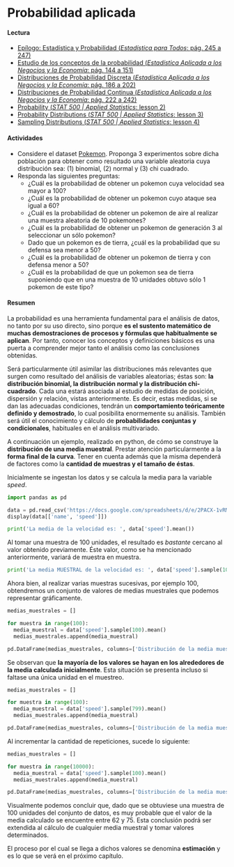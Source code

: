# Probabilidad aplicada

#### Lectura

- [Epílogo: Estadística y Probabilidad (_Estadística para Todos_: pág. 245 a 247)](https://drive.google.com/file/d/1oe0BDy9U1l-H54Ry_mkVC5hxGE-Z5rGm/view?usp=share_link)
- [Estudio de los conceptos de la probabilidad (_Estadística Aplicada a los Negocios y la Economía_: pág. 144 a 151)](https://drive.google.com/file/d/1FX-LDq_MY3dD6UkhpktQVN6iDgNKug0N/view?usp=share_link)
- [Distribuciones de Probabilidad Discreta (_Estadística Aplicada a los Negocios y la Economía_: pág. 186 a 202)](https://drive.google.com/file/d/1FX-LDq_MY3dD6UkhpktQVN6iDgNKug0N/view?usp=share_link)
- [Distribuciones de Probabilidad Continua (_Estadística Aplicada a los Negocios y la Economía_: pág. 222 a 242)](https://drive.google.com/file/d/1FX-LDq_MY3dD6UkhpktQVN6iDgNKug0N/view?usp=share_link)
- [Probability (_STAT 500 | Applied Statistics_: lesson 2)](https://online.stat.psu.edu/stat500/lesson/2)
- [Probability Distributions (_STAT 500 | Applied Statistics_: lesson 3)](https://online.stat.psu.edu/stat500/lesson/3)
- [Sampling Distributions (_STAT 500 | Applied Statistics_: lesson 4)](https://online.stat.psu.edu/stat500/lesson/4)
    
#### Actividades 

- Considere el dataset [Pokemon](https://drive.google.com/drive/folders/1Lprg5DfAXRnUcmYi5TdzfpKIzQ49ITuq?usp=share_link). Proponga 3 experimentos sobre dicha población para obtener como resultado una variable aleatoria cuya distribución sea: (1) binomial, (2) normal y (3) chi cuadrado.
- Responda las siguientes preguntas:
    - ¿Cuál es la probabilidad de obtener un pokemon cuya velocidad sea mayor a 100?
    - ¿Cuál es la probabilidad de obtener un pokemon cuyo ataque sea igual a 60?
    - ¿Cuál es la probabilidad de obtener un pokemon de aire al realizar una muestra aleatoria de 10 pokemones?
    - ¿Cuál es la probabilidad de obtener un pokemon de generación 3 al seleccionar un sólo pokemon?
    - Dado que un pokemon es de tierra, ¿cuál es la probabilidad que su defensa sea menor a 50?
    - ¿Cuál es la probabilidad de obtener un pokemon de tierra y con defensa menor a 50?
    - ¿Cuál es la probabilidad de que un pokemon sea de tierra suponiendo que en una muestra de 10 unidades obtuvo sólo 1 pokemon de este tipo? 
    
#### Resumen

La probabilidad es una herramienta fundamental para el análisis de datos, no tanto por su uso directo, sino porque **es el sustento matemático de muchas demostraciones de procesos y fórmulas que habitualmente se aplican**. Por tanto, conocer los conceptos y definiciones básicos es una puerta a comprender mejor tanto el análisis como las conclusiones obtenidas.

Será particularmente útil asimilar las distribuciones más relevantes que surgen como resultado del análisis de variables aleatorias; éstas son: **la distribución binomial, la distribución normal y la distribución chi-cuadrado**. Cada una estará asociada al estudio de medidas de posición, dispersión y relación, vistas anteriormente. Es decir, estas medidas, si se dan las adecuadas condiciones, tendrán un **comportamiento teóricamente definido y demostrado**, lo cual posibilita enormemente su análisis. También será útil el conocimiento y cálculo de **probabilidades conjuntas y condicionales**, habituales en el análisis multivariado.

A continuación un ejemplo, realizado en python, de cómo se construye la **distribución de una media muestral**. Prestar atención particularmente a la **forma final de la curva**. Tener en cuenta además que la misma dependerá de factores como la **cantidad de muestras y el tamaño de éstas**. 

Inicialmente se ingestan los datos y se calcula la media para la variable _speed_.

```python
import pandas as pd

data = pd.read_csv('https://docs.google.com/spreadsheets/d/e/2PACX-1vRMQoYDMXx2r2fIUhy0JbiDI6UyWwTPLEx_mAeXgxEnFikqYu-k0l2BgCv8y_QPsrpWBNSdn8SZBeuT/pub?gid=969789387&single=true&output=csv')
display(data[['name', 'speed']])

print('La media de la velocidad es: ', data['speed'].mean())
```

Al tomar una muestra de 100 unidades, el resultado es _bastante_ cercano al valor obtenido previamente. Éste valor, como se ha mencionado anteriormente, variará de muestra en muestra.

```python
print('La media MUESTRAL de la velocidad es: ', data['speed'].sample(100).mean())
```

Ahora bien, al realizar varias muestras sucesivas, por ejemplo 100, obtendremos un conjunto de valores de medias muestrales que podemos representar gráficamente.

```python
medias_muestrales = []

for muestra in range(100):
  media_muestral = data['speed'].sample(100).mean()
  medias_muestrales.append(media_muestral)

pd.DataFrame(medias_muestrales, columns=['Distribución de la media muestral para la velocidad']).hist(bins=30, grid=False);
```

Se observan que **la mayoría de los valores se hayan en los alrededores de la media calculada inicialmente**. Esta situación se presenta incluso si faltase una única unidad en el muestreo.

```python
medias_muestrales = []

for muestra in range(100):
  media_muestral = data['speed'].sample(799).mean()
  medias_muestrales.append(media_muestral)

pd.DataFrame(medias_muestrales, columns=['Distribución de la media muestral para la velocidad']).hist(bins=30, grid=False);
```

Al incrementar la cantidad de repeticiones, sucede lo siguiente:

```python
medias_muestrales = []

for muestra in range(10000):
  media_muestral = data['speed'].sample(100).mean()
  medias_muestrales.append(media_muestral)

pd.DataFrame(medias_muestrales, columns=['Distribución de la media muestral para la velocidad']).hist(bins=30, grid=False);
```

Visualmente podemos concluir que, dado que se obtuviese una muestra de 100 unidades del conjunto de datos, es muy probable que el valor de la media calculado se encuentre entre 62 y 75. Esta conclusión podrá ser extendida al cálculo de cualquier media muestral y tomar valores determinados. 

El proceso por el cual se llega a dichos valores se denomina **estimación** y es lo que se verá en el próximo capítulo.